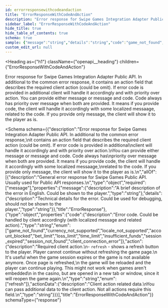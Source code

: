 ```yaml
---
id: errorresponsewithcodeandaction
title: "ErrorResponseWithCodeAndAction"
description: "Error response for Swipe Games Integration Adapter Public API. In additional to the common error response,"
sidebar_label: "ErrorResponseWithCodeAndAction"
hide_title: true
hide_table_of_contents: true
schema: true
sample: {"message":"string","details":"string","code":"game_not_found","action":"refresh","actionData":"string"}
custom_edit_url: null
---
```



<Heading
  as={"h1"}
  className={"openapi__heading"}
  children={"ErrorResponseWithCodeAndAction"}
>
</Heading>



Error response for Swipe Games Integration Adapter Public API. In additional to the common error response,
it contains an action field that describes the required client action (could be omit). If error code is provided in additional
client will handle it accordingly and with priority over action.
You can provide either message or message and code. Code always has
priority over message when both are provided. It means if you provide code, the client will handle it accordingly with some localized messaage,
related to the code. If you provide only message, the client will show it to the player as is.


<Schema
  schema={{"description":"Error response for Swipe Games Integration Adapter Public API. In additional to the common error response,\nit contains an action field that describes the required client action (could be omit). If error code is provided in additional\nclient will handle it accordingly and with priority over action.\nYou can provide either message or message and code. Code always has\npriority over message when both are provided. It means if you provide code, the client will handle it accordingly with some localized messaage,\nrelated to the code. If you provide only message, the client will show it to the player as is.\n","allOf":[{"description":"General error response for Swipe Games Public API. Usually used for Public API responses.\n","type":"object","required":["message"],"properties":{"message":{"description":"A brief description of the error in English. Could be shown to the player.","type":"string"},"details":{"description":"Technical details for the error. Could be used for debugging, should not be shown to the player.","type":"string"}},"title":"ErrorResponse"},{"type":"object","properties":{"code":{"description":"Error code. Could be handled by client accordingly (with localized message and related action).","type":"string","enum":["game_not_found","currency_not_supported","locale_not_supported","account_blocked","bet_limit","loss_limit","time_limit","insufficient_funds","session_expired","session_not_found","client_connection_error"]},"action":{"description":"Required client action.\n- `refresh` - shows a refresh button to the player. Player cannot continue without refreshing the game page.\n     It's useful when the game session expires or the game is not available anymore. Once page is refreshed,\n     the game will be reloaded and the player can continue playing. This might not work when games aren't embedded\n     in the casino, but are opened in a new tab or window, since it will reopen the game again.\n","type":"string","enum":["refresh"]},"actionData":{"description":"Client action related data.\nYou can pass additional data to the client action. Not all actions require this field.\n","type":"string"}}}],"title":"ErrorResponseWithCodeAndAction"}}
  schemaType={"response"}
>
  
</Schema>
            